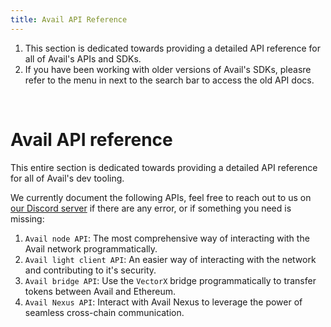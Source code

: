 ```yaml
---
title: Avail API Reference
---
```



<Callout type="warning">

1. This section is dedicated towards providing a detailed API reference for all of Avail's APIs and SDKs.
2. If you have been working with older versions of Avail's SDKs, pleasre refer to the menu in next to the search bar to access the old API docs.

</Callout>
<br/>

# Avail API reference

This entire section is dedicated towards providing a detailed API reference for all of Avail's dev tooling.

We currently document the following APIs, feel free to reach out to us on [our Discord server](https://discord.gg/AvailProject) if there are any error, or if something you need is missing:

1. `Avail node API`: The most comprehensive way of interacting with the Avail network programmatically.
2. `Avail light client API`: An easier way of interacting with the network and contributing to it's security.
3. `Avail bridge API`: Use the `VectorX` bridge programmatically to transfer tokens between Avail and Ethereum.
4. `Avail Nexus API`: Interact with Avail Nexus to leverage the power of seamless cross-chain communication.